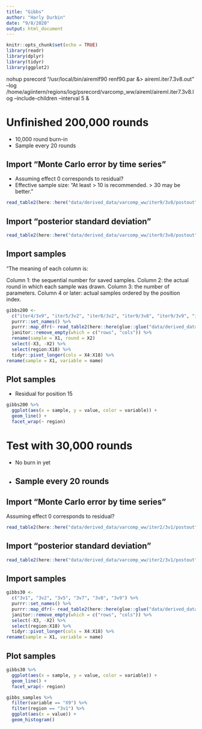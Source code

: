 ---
title: "Gibbs"
author: "Harly Durbin"
date: "9/8/2020"
output: html_document
---

```{r setup, include=FALSE}
knitr::opts_chunk$set(echo = TRUE)
library(readr)
library(dplyr)
library(tidyr)
library(ggplot2)
```

nohup psrecord "/usr/local/bin/airemlf90 renf90.par &> aireml.iter7.3v8.out" --log /home/agiintern/regions/log/psrecord/varcomp_ww/aireml/aireml.iter7.3v8.log --include-children --interval 5 &

# Unfinished 200,000 rounds

* 10,000 round burn-in
* Sample every 20 rounds

## Import "Monte Carlo error by time series"

* Assuming effect 0 corresponds to residual?
* Effective sample size: "At least > 10 is recommended. > 30 may be better."

```{r}
read_table2(here::here("data/derived_data/varcomp_ww/iter9/3v8/postout"), skip = 4, n_max = 15, col_names = c("position", "eff1", "eff2", "trt1", "trt2", "mce", "mean", "hdp", "effective_sample_size", "median", "mode"))
```


## Import "posterior standard deviation"

```{r}
read_table2(here::here("data/derived_data/varcomp_ww/iter9/3v8/postout"), skip = 27, n_max = 15, col_names = c("position", "eff1", "eff2", "trt1", "trt2", "psd", "mean", "psd_interval_lo", "psd_interval_hi", "convergence", "auto_lag1", "auto_lag10", "auto_lag50", "independent_batches")) 
```

## Import samples

"The meaning of each column is:

Column 1: the sequential number for saved samples.
Column 2: the actual round in which each sample was drawn.
Column 3: the number of parameters.
Column 4 or later: actual samples ordered by the position index.

```{r, message=FALSE, warning=FALSE}
gibbs200 <-
  c("iter4/3v9", "iter5/3v2", "iter8/3v2", "iter9/3v8", "iter9/3v9", "iter10/3v1") %>%
  purrr::set_names() %>%
  purrr::map_dfr(~ read_table2(here::here(glue::glue("data/derived_data/varcomp_ww/{.x}/postgibbs_samples")), col_names = FALSE), .id = "region") %>% 
  janitor::remove_empty(which = c("rows", "cols")) %>% 
  rename(sample = X1, round = X2)
  select(-X3, -X2) %>% 
  select(region:X18) %>% 
  tidyr::pivot_longer(cols = X4:X18) %>%
rename(sample = X1, variable = name)
```

## Plot samples

* Residual for position 15

```{r, fig.width=10, fig.height=10}
gibbs200 %>% 
  ggplot(aes(x = sample, y = value, color = variable)) +
  geom_line() +
  facet_wrap(~ region)

```

# Test with 30,000 rounds

* No burn in yet
* Sample every 20 rounds
---

## Import "Monte Carlo error by time series"

Assuming effect 0 corresponds to residual?

```{r}
read_table2(here::here("data/derived_data/varcomp_ww/iter2/3v1/postout"), skip = 4, n_max = 15, col_names = c("position", "eff1", "eff2", "trt1", "trt2", "mce", "mean", "hdp", "effective_sample_size", "median", "mode"))
```

## Import "posterior standard deviation"

```{r}
read_table2(here::here("data/derived_data/varcomp_ww/iter2/3v1/postout"), skip = 27, n_max = 15, col_names = c("position", "eff1", "eff2", "trt1", "trt2", "psd", "mean", "psd_interval_lo", "psd_interval_hi", "convergence", "auto_lag1", "auto_lag10", "auto_lag50", "independent_batches")) 
```

## Import samples

```{r, message=FALSE, warning=FALSE}
gibbs30 <-
  c("3v1", "3v2", "3v5", "3v7", "3v8", "3v9") %>%
  purrr::set_names() %>% 
  purrr::map_dfr(~ read_table2(here::here(glue::glue("data/derived_data/varcomp_ww/iter2/{.x}/postgibbs_samples")), col_names = FALSE), .id = "region") %>% 
  janitor::remove_empty(which = c("rows", "cols")) %>% 
  select(-X3, -X2) %>% 
  select(region:X18) %>% 
  tidyr::pivot_longer(cols = X4:X18) %>%
rename(sample = X1, variable = name)
```

## Plot samples

```{r, fig.width=10, fig.height=10}
gibbs30 %>% 
  ggplot(aes(x = sample, y = value, color = variable)) +
  geom_line() +
  facet_wrap(~ region)

```

```{r, fig.width=5, fig.height=5}
gibbs_samples %>% 
  filter(variable == "X9") %>% 
  filter(region == "3v1") %>% 
  ggplot(aes(x = value)) +
  geom_histogram()

```